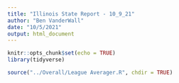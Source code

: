 ```yaml
---
title: "Illinois State Report - 10_9_21"
author: "Ben VanderWall"
date: "10/5/2021"
output: html_document
---
```


```r
knitr::opts_chunk$set(echo = TRUE)
library(tidyverse)
```

```r
source("../Overall/League Averager.R", chdir = TRUE)
```
